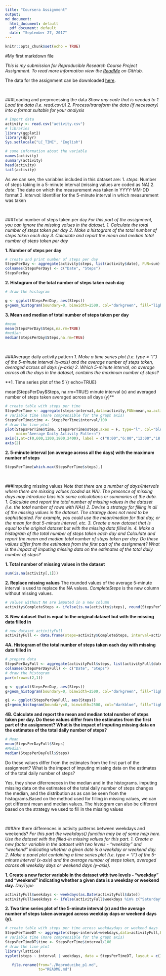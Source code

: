 ---
title: "Coursera Assignment"
output:
md_document:
  html_document: default
  pdf_document: default
  date: "September 27, 2017"
---
```{r setup, include=FALSE}
knitr::opts_chunk$set(echo = TRUE)
```
#My first markdown file

*This is my submission for Reproducible Research Course Project Assignment. To read more information view the [ReadMe](hhttps://github.com/ManjushaDS/RepData_PeerAssessment1/blob/master/README.md) on GitHub.*

The data for the assignment can be downloaded [here](https://d396qusza40orc.cloudfront.net/repdata%2Fdata%2Factivity.zip). 

<br>

###Loading and preprocessing the data
*Show any code that is needed to* 
*1. Load the data (i.e. read.csv())* 
*2. Process/transform the data (if necessary) into a format suitable for your analysis* 

```{r, echo=TRUE, message=FALSE, warning=FALSE}
# Import data
activity <- read.csv("activity.csv")
# libraries
library(ggplot2)
library(dplyr)
Sys.setlocale("LC_TIME", "English")
```
```{r, echo=TRUE}
# some information about the variable
names(activity)
summary(activity)
head(activity)
tail(activity)
```

As we can see, the variables included in this dataset are: 
1. _steps_: Number of steps taking in a 5-minute interval (missing values are coded as NA) 
2. _date_: The date on which the measurement was taken in YYYY-MM-DD format 
3. _interval_: Identifier for the 5-minute interval in which measurement was taken 

<br>
  
###Total number of steps taken per day
*For this part of the assignment, you can ignore the missing values in the dataset.* 
*1. Calculate the total number of steps taken per day* 
*2. Make a histogram of the total number of steps taken each day* 
*3. Calculate and report the mean and median total number of steps taken per day* 

**1. Number of steps per day**

```{r echo=TRUE}
# create and print number of steps per day
StepsPerDay <- aggregate(activity$steps, list(activity$date), FUN=sum)
colnames(StepsPerDay) <- c("Date", "Steps")
StepsPerDay
```


**2. Histogram of the total number of steps taken each day**

```{r histogram1, echo=TRUE, fig.width=10, warning=FALSE}
# draw the histogram

g <- ggplot(StepsPerDay, aes(Steps))
g+geom_histogram(boundary=0, binwidth=2500, col="darkgreen", fill="lightgreen")+ggtitle("Histogram of steps per day")+xlab("Steps")+ylab("Frequency")+theme(plot.title = element_text(face="bold", size=12))

```


**3. Mean and median of total number of steps taken per day**
```{r echo=TRUE,warning=FALSE }
#mean
mean(StepsPerDay$Steps,na.rm=TRUE)
#median
median(StepsPerDay$Steps,na.rm=TRUE)
```

<br>

###Average daily activity pattern
*1. Make a time series plot (i.e. type = "l") of the 5-minute interval (x-axis) and the average number of steps taken, averaged across all days (y-axis)* 
*2. Which 5-minute interval, on average across all the days in the dataset, contains the maximum number of steps?* 

**1. Time series plot of the 5`{r echo=TRUE}

mean(StepsPerDay$Steps, na.rm=TRUE)
 minute interval (x) and averaged number of steps taken averaged across all days (y)**

```{r timeplot1, echo=TRUE, fig.width=10, warning=FALSE}
# create table with steps per time
StepsPerTime <- aggregate(steps~interval,data=activity,FUN=mean,na.action=na.omit)
# variable time (more comprensible for the graph axis)
StepsPerTime$time <- StepsPerTime$interval/100
# draw the line plot
plot(StepsPerTime$time, StepsPerTime$steps,axes = F, type="l", col="blue", xlab="Time", ylab="Average Number of Steps",
     main="Average Daily Activity Pattern")
axis(1,at=c(0,600,1200,1800,2400), label = c("0:00","6:00","12:00","18:00","24:00"))
axis(2)

```

**2. 5-minute interval (on average across all the days) with the maximum number of steps**

```{r echo=TRUE, fig.width=10, warning=FALSE}

StepsPerTime[which.max(StepsPerTime$steps),]
```

<br>
  
###Imputing missing values
*Note that there are a number of days/intervals where there are missing values (coded as NA). The presence of missing days may introduce bias into some calculations or summaries of the data.** 
**1. Calculate and report the total number of missing values in the dataset (i.e. the total number of rows with NAs)* 
*2. Devise a strategy for filling in all of the missing values in the dataset. The strategy does not need to be sophisticated. For example, you could use the mean/median for that day, or the mean for that 5-minute interval, etc.* 
*3. Create a new dataset that is equal to the original dataset but with the missing data filled in.* 
*4. Make a histogram of the total number of steps taken each day and Calculate and report the mean and median total number of steps taken per day. Do these values differ from the estimates from the first part of the assignment? What is the impact of imputing missing data on the estimates of the total daily number of steps?* 

**1. Total number of missing values in the dataset**

```{r echo=TRUE}
sum(is.na(activity[,1]))
```

**2. Replace missing values** 
The rounded values of the average 5-minute interval is used to replace the NA values. 
*CompleteSteps* is the new column without missing values.

```{r echo=TRUE}
# values without NA are imputed in a new column
activity$CompleteSteps <- ifelse(is.na(activity$steps), round(StepsPerTime$steps[match(activity$interval, StepsPerTime$interval)],0), activity$steps)
```

**3. New dataset that is equal to the original dataset but with the missing data filled in** 

```{r echo=TRUE}
# new dataset activityFull
activityFull <- data.frame(steps=activity$CompleteSteps, interval=activity$interval, date=activity$date)
```

**4A. Histogram of the total number of steps taken each day with missing data filled in** 

```{r histogram2, echo=TRUE, fig.width=10, warning=FALSE}
# prepare data
StepsPerDayFull <- aggregate(activityFull$steps, list(activityFull$date), FUN=sum)
colnames(StepsPerDayFull) <- c("Date", "Steps")
# draw the histogram
par(mfrow=c(2,1))

g <- ggplot(StepsPerDay, aes(Steps))
g+geom_histogram(boundary=0, binwidth=2500, col="darkgreen", fill="lightgreen")+ggtitle("Data with NA's filled in")+xlab("Steps")+ylab("Frequency")+theme(plot.title = element_text(face="bold", size=12))

g1 <- ggplot(StepsPerDayFull, aes(Steps))
g1+geom_histogram(boundary=0, binwidth=2500, col="darkblue", fill="lightblue")+ggtitle("NA's not filled in")+xlab("Steps")+ylab("Frequency")+theme(plot.title = element_text(face="bold", size=12))

```

**4B. Calculate and report the mean and median total number of steps taken per day. Do these values differ from the estimates from the first part of the assignment? What is the impact of imputing missing data on the estimates of the total daily number of steps?** 

```{r echo=TRUE}
# Mean
mean(StepsPerDayFull$Steps)
#Median
median(StepsPerDayFull$Steps)
```

Do these values differ from the estimates from the first part of the assignment? What is the impact of imputing missing data on the estimates of the total daily number of steps?

Yes, they show diferreneces in the median and in the histograms. imputing missing data on the estimates of the total daily number of steps changes the median, and the distribution as as can be seen from the histograms.Based on the method used for filling in missing values, we can get different mean and median values. The histogram can also be different based on the strategy we used to fill in the missing values


<br>

###Are there differences in activity patterns between weekdays and weekends?
*For this part the weekdays() function may be of some help here. Use the dataset with the filled-in missing values for this part.* 
*1. Create a new factor variable in the dataset with two levels - "weekday" and "weekend" indicating whether a given date is a weekday or weekend day.* 
*2. Make a panel plot containing a time series plot (i.e. type = "l") of the 5-minute interval (x-axis) and the average number of steps taken, averaged across all weekday days or weekend days (y-axis).* 

**1. Create a new factor variable in the dataset with two levels - "weekday" and "weekend" indicating whether a given date is a weekday or weekend day.** 
*DayType* 

```{r echo=TRUE}

activityFull$weekdays <- weekdays(as.Date(activityFull$date))
activityFull$weekdays <- ifelse(activityFull$weekdays %in% c("Saturday", "Sunday"),"weekend", "weekday")
```

**2. Two time series plot of the 5-minute interval (x) and the average number of steps taken averaged across weekday days or weekend days (y).** 

```{r timeplot2, echo=TRUE, fig.width=10, warning=FALSE}
# create table with steps per time across weekdaydays or weekend days
StepsPerTimeDT <- aggregate(steps~interval+weekdays,data=activityFull,FUN=mean,na.action=na.omit)
# variable time (more comprensible for the graph axis)
StepsPerTimeDT$time <- StepsPerTime$interval/100
# draw the line plot
library(lattice)
xyplot(steps ~ interval | weekdays, data = StepsPerTimeDT, layout = c(1, 2), type="l", xlab = "Interval", ylab = "Number of steps")
```
```{r, include=FALSE}
   
   file.rename(from="./Reproducibe_p1.md", 
               to="README.md")
```

